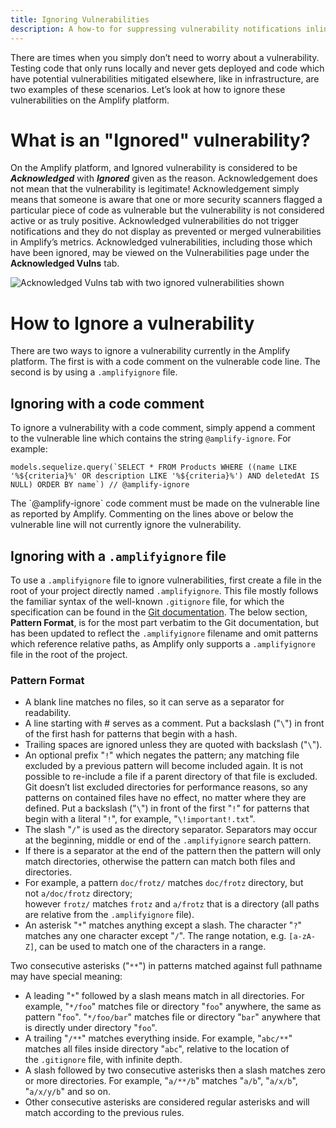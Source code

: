 ```yaml
---
title: Ignoring Vulnerabilities
description: A how-to for suppressing vulnerability notifications inline and by using an .amplifyignore file.
---
```


There are times when you simply don’t need to worry about a vulnerability.
Testing code that only runs locally and never gets deployed and code which have potential vulnerabilities mitigated elsewhere, like in infrastructure, are two examples of these scenarios.
Let’s look at how to ignore these vulnerabilities on the Amplify platform.

# What is an "Ignored" vulnerability?

On the Amplify platform, and Ignored vulnerability is considered to be ***Acknowledged*** with ***Ignored*** given as the reason.
Acknowledgement does not mean that the vulnerability is legitimate!
Acknowledgement simply means that someone is aware that one or more security scanners flagged a particular piece of code as vulnerable but the vulnerability is not considered active or as truly positive.
Acknowledged vulnerabilities do not trigger notifications and they do not display as prevented or merged vulnerabilities in Amplify’s metrics.
Acknowledged vulnerabilities, including those which have been ignored, may be viewed on the Vulnerabilities page under the **Acknowledged Vulns** tab.

<img
  src="/images/amplifyignore-1.png"
  alt="Acknowledged Vulns tab with two ignored vulnerabilities shown"
/>

# How to Ignore a vulnerability

There are two ways to ignore a vulnerability currently in the Amplify platform.
The first is with a code comment on the vulnerable code line.
The second is by using a `.amplifyignore` file.

## Ignoring with a code comment

To ignore a vulnerability with a code comment, simply append a comment to the vulnerable line which contains the string `@amplify-ignore`. For example:

```tsx
models.sequelize.query(`SELECT * FROM Products WHERE ((name LIKE '%${criteria}%' OR description LIKE '%${criteria}%') AND deletedAt IS NULL) ORDER BY name`) // @amplify-ignore
```

<Tip>
    The `@amplify-ignore` code comment must be made on the vulnerable line as reported by Amplify.
    Commenting on the lines above or below the vulnerable line will not currently ignore the vulnerability.
</Tip>

## Ignoring with a `.amplifyignore` file

To use a `.amplifyignore` file to ignore vulnerabilities, first create a file in the root of your project directly named `.amplifyignore`.
This file mostly follows the familiar syntax of the well-known `.gitignore` file, for which the specification can be found in the [Git documentation](https://git-scm.com/docs/gitignore).
The below section, **Pattern Format**, is for the most part verbatim to the Git documentation, but has been updated to reflect the `.amplifyignore` filename and omit patterns which reference relative paths, as Amplify only supports a `.amplifyignore` file in the root of the project.

### Pattern Format

- A blank line matches no files, so it can serve as a separator for readability.
- A line starting with # serves as a comment. Put a backslash ("`\`") in front of the first hash for patterns that begin with a hash.
- Trailing spaces are ignored unless they are quoted with backslash ("`\`").
- An optional prefix "`!`" which negates the pattern; any matching file excluded by a previous pattern will become included again. It is not possible to re-include a file if a parent directory of that file is excluded. Git doesn’t list excluded directories for performance reasons, so any patterns on contained files have no effect, no matter where they are defined. Put a backslash ("`\`") in front of the first "`!`" for patterns that begin with a literal "`!`", for example, "`\!important!.txt`".
- The slash "`/`" is used as the directory separator. Separators may occur at the beginning, middle or end of the `.amplifyignore` search pattern.
- If there is a separator at the end of the pattern then the pattern will only match directories, otherwise the pattern can match both files and directories.
- For example, a pattern `doc/frotz/` matches `doc/frotz` directory, but not `a/doc/frotz` directory; however `frotz/` matches `frotz` and `a/frotz` that is a directory (all paths are relative from the `.amplifyignore` file).
- An asterisk "`*`" matches anything except a slash. The character "`?`" matches any one character except "`/`". The range notation, e.g. `[a-zA-Z]`, can be used to match one of the characters in a range.

Two consecutive asterisks ("`**`") in patterns matched against full pathname may have special meaning:

- A leading "`*`" followed by a slash means match in all directories. For example, "`*/foo`" matches file or directory "`foo`" anywhere, the same as pattern "`foo`". "`*/foo/bar`" matches file or directory "`bar`" anywhere that is directly under directory "`foo`".
- A trailing "`/**`" matches everything inside. For example, "`abc/**`" matches all files inside directory "`abc`", relative to the location of the `.gitignore` file, with infinite depth.
- A slash followed by two consecutive asterisks then a slash matches zero or more directories. For example, "`a/**/b`" matches "`a/b`", "`a/x/b`", "`a/x/y/b`" and so on.
- Other consecutive asterisks are considered regular asterisks and will match according to the previous rules.
